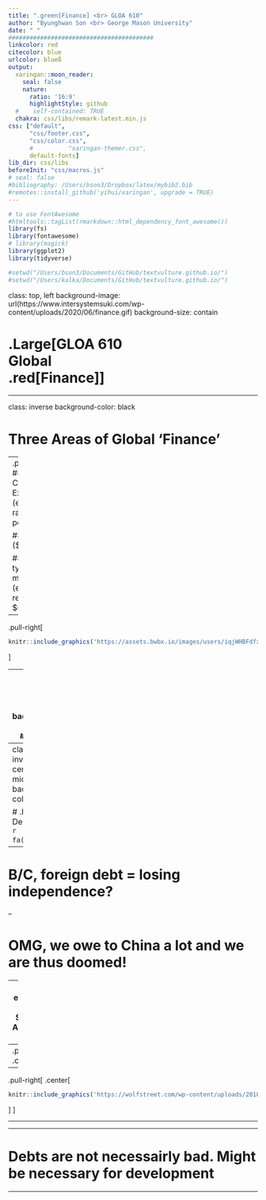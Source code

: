 ```yaml
---
title: ".green[Finance] <br> GLOA 610"
author: "Byunghwan Son <br> George Mason University"
date: " "
#########################################
linkcolor: red
citecolor: blue
urlcolor: blueß
output: 
  xaringan::moon_reader:
    seal: false
    nature:
      ratio: '16:9'
      highlightStyle: github
  #    self-contained: TRUE
  chakra: css/libs/remark-latest.min.js
css: ["default", 
      "css/footer.css", 
      "css/color.css", 
      #          "xaringan-themer.css",
      default-fonts]
lib_dir: css/libs
beforeInit: "css/macros.js"
# seal: false  
#bibliography: /Users/bson3/Dropbox/latex/mybib2.bib
#remotes::install_github('yihui/xaringan', upgrade = TRUE)
---
```


```r
# to use FontAwesome
#htmltools::tagList(rmarkdown::html_dependency_font_awesome())
library(fs)
library(fontawesome)
# library(magick)  
library(ggplot2)
library(tidyverse)

#setwd("/Users/bson3/Documents/GitHub/textvulture.github.io/")
#setwd("/Users/kalka/Documents/GitHub/textvulture.github.io/")

```

class: top, left
background-image: url(https://www.intersystemsuki.com/wp-content/uploads/2020/06/finance.gif)
background-size: contain

# .Large[GLOA 610 <br> Global <br> .red[Finance]]

---

class: inverse
background-color: black

# Three Areas of Global 'Finance'

--
.pull-left[
## 1) Currency Exchanges (exchange rates): $6 tn per day

## 2) Debt ($100 tn)

## 3) Other types of money flow (e.g., remittances: $6 bn)
]

--

.pull-right[
```r
knitr::include_graphics('https://assets.bwbx.io/images/users/iqjWHBFdfxIU/iXl1JgMATIUE/v0/-1x-1.png')
```
]

---
class: inverse, center, middle
background-color: #37145A

# .huge[Let's talk about Debt first]

## And thus, how it is related to development

---
class: inverse, center, middle
background-color: red

# .huge[Is Debt = Doom `r fa("skull")`?]

--

# B/C, foreign debt = losing independence?

--

# OMG, we owe to China a lot and we are thus doomed!

---
# An example: The Story of American Debt

--
.pull-left[
.center[
```r
knitr::include_graphics('https://cdn.howmuch.net/articles/Foreign-Curency-Draft9-4ddb.png')
```
]
]

--
.pull-right[
.center[
```r
knitr::include_graphics('https://wolfstreet.com/wp-content/uploads/2018/10/US-Treasury-holdings-TIC-pie-2018-08.png')
```
]
]

---

---

# Debts are not necessairly bad. Might be necessary for development

---
